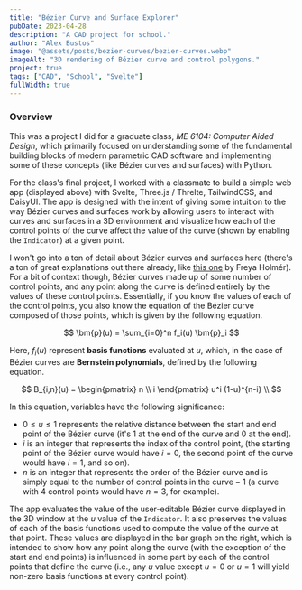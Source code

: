 ```yaml
---
title: "Bézier Curve and Surface Explorer"
pubDate: 2023-04-28
description: "A CAD project for school."
author: "Alex Bustos"
image: "@assets/posts/bezier-curves/bezier-curves.webp"
imageAlt: "3D rendering of Bézier curve and control polygons."
project: true
tags: ["CAD", "School", "Svelte"]
fullWidth: true
---
```



<ExternalPage client:load link="http://alexbustos.com/me-6104" />

### Overview

This was a project I did for a graduate class, _ME 6104: Computer Aided Design_, which primarily
focused on understanding some of the fundamental building blocks of modern parametric CAD software
and implementing some of these concepts (like Bézier curves and surfaces) with Python.

For the class's final project, I worked with a classmate to build a simple web app (displayed above)
with Svelte, Three.js / Threlte, TailwindCSS, and DaisyUI. The app is designed with the intent of
giving some intuition to the way Bézier curves and surfaces work by allowing users to interact
with curves and surfaces in a 3D environment and visualize how each of the control points of the
curve affect the value of the curve (shown by enabling the `Indicator`) at a given point.

I won't go into a ton of detail about Bézier curves and surfaces here (there's a ton of great
explanations out there already, like [this one](https://www.youtube.com/watch?v=aVwxzDHniEw) by
Freya Holmér). For a bit of context though, Bézier curves made up of some number of control points,
and any point along the curve is defined entirely by the values of these control points.
Essentially, if you know the values of each of the control points, you also know the equation of the
Bézier curve composed of those points, which is given by the following equation.

$$
\bm{p}(u) = \sum_{i=0}^n f_i(u) \bm{p}_i
$$

Here, $f_i(u)$ represent **basis functions** evaluated at $u$, which, in the case of Bézier curves
are **Bernstein polynomials**, defined by the following equation.

$$
B_{i,n}(u) = \begin{pmatrix}
n \\
i
\end{pmatrix} u^i (1-u)^{n-i} \\
$$

In this equation, variables have the following significance:
- $0 \leq u \leq 1$ represents the relative distance between the start and end point
  of the Bézier curve (it's $1$ at the end of the curve and $0$ at the end).
- $i$ is an integer that represents the index of the control point, (the starting point of the
  Bézier curve would have $i = 0$, the second point of the curve would have $i = 1$, and so on).
- $n$ is an integer that represents the order of the Bézier curve and is simply equal to $\text{the
  number of control points in the curve} - 1$ (a curve with 4 control points would have $n=3$, for
  example).

The app evaluates the value of the user-editable Bézier curve displayed in the 3D window at the $u$
value of the `Indicator`. It also preserves the values of each of the basis functions used to
compute the value of the curve at that point. These values are displayed in the bar graph on the
right, which is intended to show how any point along the curve (with the exception of the start and
end points) is influenced in some part by each of the control points that define the curve (i.e.,
any $u$ value except $u=0$ or $u=1$ will yield non-zero basis functions at every control point).
